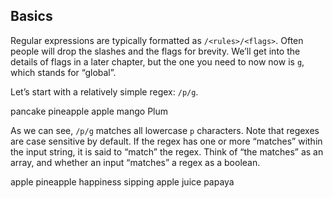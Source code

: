 
## Basics

Regular expressions are typically formatted as `/<rules>/<flags>`. Often people will drop the slashes and the flags for brevity. We’ll get into the details of flags in a later chapter, but the one you need to now now is `g`, which stands for “global”.

Let’s start with a relatively simple regex: `/p/g`.

<Example source="p" flags="g">
    <String>pancake</String>
    <String>pineapple</String>
    <String>apple</String>
    <String>mango</String>
    <String>Plum</String>
</Example>

As we can see, `/p/g` matches all lowercase `p` characters. Note that regexes are case sensitive by default. If the regex has one or more “matches” within the input string, it is said to “match” the regex. Think of “the matches” as an array, and whether an input “matches” a regex as a boolean.

<Example source="pp" flags="g">
    <String>apple</String>
    <String>pineapple</String>
    <String>happiness</String>
    <String>sipping apple juice</String>
    <String>papaya</String>
</Example>
